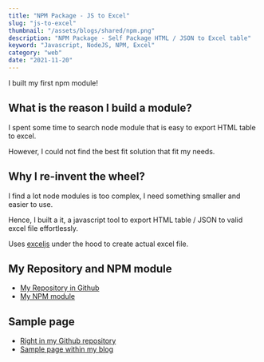 ```yaml
---
title: "NPM Package - JS to Excel"
slug: "js-to-excel"
thumbnail: "/assets/blogs/shared/npm.png"
description: "NPM Package - Self Package HTML / JSON to Excel table"
keyword: "Javascript, NodeJS, NPM, Excel"
category: "web"
date: "2021-11-20"
---
```


I built my first npm module!

## What is the reason I build a module?

I spent some time to search node module that is easy to export HTML table to excel.

However, I could not find the best fit solution that fit my needs.

## Why I re-invent the wheel?

I find a lot node modules is too complex, I need something smaller and easier to use.

Hence, I built a it, a javascript tool to export HTML table / JSON to valid excel file effortlessly. 

Uses [exceljs](https://github.com/exceljs/exceljs) under the hood to create actual excel file.

## My Repository and NPM module

- [My Repository in Github](https://github.com/hawjeh/js-to-excel)
- [My NPM module](https://www.npmjs.com/package/@hawjeh/js-to-excel)

## Sample page

- [Right in my Github repository](https://github.com/hawjeh/js-to-excel/blob/main/src/test/index.html)
- [Sample page within my blog](/demo/js-to-excel)
